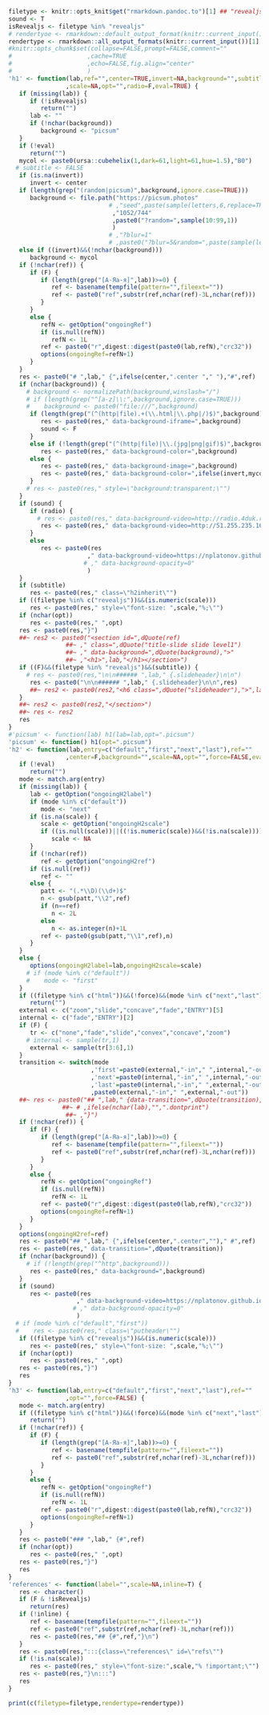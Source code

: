 ```r
filetype <- knitr::opts_knit$get("rmarkdown.pandoc.to")[1] ## "revealjs" "html"
sound <- T
isRevealjs <- filetype %in% "revealjs"
# rendertyoe <- rmarkdown::default_output_format(knitr::current_input())$name
rendertype <- rmarkdown::all_output_formats(knitr::current_input())[1]
#knitr::opts_chunk$set(collapse=FALSE,prompt=FALSE,comment=""
#                     ,cache=TRUE
#                     ,echo=FALSE,fig.align="center"
#                     )
'h1' <- function(lab,ref="",center=TRUE,invert=NA,background="",subtitle=TRUE
                ,scale=NA,opt="",radio=F,eval=TRUE) {
   if (missing(lab)) {
      if (!isRevealjs)
         return("")
      lab <- ""
      if (!nchar(background))
         background <- "picsum"
   }
   if (!eval)
      return("")
   mycol <- paste0(ursa::cubehelix(1,dark=61,light=61,hue=1.5),"B0")
  # subtitle <- FALSE
   if (is.na(invert))
      invert <- center
   if (length(grep("(random|picsum)",background,ignore.case=TRUE)))
      background <- file.path("https://picsum.photos"
                            # ,"seed",paste(sample(letters,6,replace=TRUE),collapse="")
                             ,"1052/744"
                             ,paste0("?random=",sample(10:99,1))
                             )
                            # ,"?blur=1"
                            # ,paste0("?blur=5&random=",paste(sample(letters,3,replace=TRUE),collapse="")))
   else if ((invert)&&(!nchar(background)))
      background <- mycol
   if (!nchar(ref)) {
      if (F) {
         if (length(grep("[А-Яа-я]",lab))>=0) {
            ref <- basename(tempfile(pattern="",fileext=""))
            ref <- paste0("ref",substr(ref,nchar(ref)-3L,nchar(ref)))
         }
      }
      else {
         refN <- getOption("ongoingRef")
         if (is.null(refN))
            refN <- 1L
         ref <- paste0("r",digest::digest(paste0(lab,refN),"crc32"))
         options(ongoingRef=refN+1)
      }
   }
   res <- paste0("# ",lab," {",ifelse(center,".center "," "),"#",ref)
   if (nchar(background)) {
     # background <- normalizePath(background,winslash="/")
     # if (length(grep("^[a-z]\\:",background,ignore.case=TRUE)))
     #    background <- paste0("file:///",background)
      if (length(grep("(^(http|file).+(\\.html|\\.php|/)$)",background))) {
         res <- paste0(res," data-background-iframe=",background)
         sound <- F
      }
      else if (!length(grep("(^(http|file)|\\.(jpg|png|gif)$)",background)))
         res <- paste0(res," data-background-color=",background)
      else {
         res <- paste0(res," data-background-image=",background)
         res <- paste0(res," data-background-color=",ifelse(invert,mycol,"#F0F1EB5F"))
      }
     # res <- paste0(res," style=\"background:transparent;\"")
   }
   if (sound) {
      if (radio) {
        # res <- paste0(res," data-background-video=http://radio.4duk.ru/4duk64.mp3")
         res <- paste0(res," data-background-video=http://51.255.235.165:5528/stream")
      }
      else
         res <- paste0(res
                      ," data-background-video=https://nplatonov.github.io/transition-dong.mp3"
                     # ," data-background-opacity=0"
                      )
   }
   if (subtitle)
      res <- paste0(res," class=\"h2inherit\"")
   if ((filetype %in% c("revealjs"))&&(is.numeric(scale)))
      res <- paste0(res," style=\"font-size: ",scale,"%;\"")
   if (nchar(opt))
      res <- paste0(res," ",opt)
   res <- paste0(res,"}")
   ##~ res2 <- paste0("<section id=",dQuote(ref)
                ##~ ," class=",dQuote("title-slide slide level1")
                ##~ ," data-background=",dQuote(background),">"
                ##~ ,"<h1>",lab,"</h1></section>")
   if ((F)&&(filetype %in% "revealjs")&&(subtitle)) {
     # res <- paste0(res,"\n\n###### ",lab," {.slideheader}\n\n")
      res <- paste0("\n\n###### ",lab," {.slideheader}\n\n",res)
      ##~ res2 <- paste0(res2,"<h6 class=",dQuote("slideheader"),">",lab,"</h6>")
   }
   ##~ res2 <- paste0(res2,"</section>")
   ##~ res <- res2
   res
}
#'picsum' <- function(lab) h1(lab=lab,opt=".picsum")
'picsum' <- function() h1(opt=".picsum")
'h2' <- function(lab,entry=c("default","first","next","last"),ref=""
                ,center=F,background="",scale=NA,opt="",force=FALSE,eval=TRUE) {
   if (!eval)
      return("")
   mode <- match.arg(entry)
   if (missing(lab)) {
      lab <- getOption("ongoingH2label")
      if (mode %in% c("default"))
         mode <- "next"
      if (is.na(scale)) {
         scale <- getOption("ongoingH2scale")
         if ((is.null(scale))||((!is.numeric(scale))&&(!is.na(scale))))
            scale <- NA
      }
      if (!nchar(ref))
         ref <- getOption("ongoingH2ref")
      if (is.null(ref))
         ref <- ""
      else {
         patt <- "(.*\\D)(\\d+)$"
         n <- gsub(patt,"\\2",ref)
         if (n==ref)
            n <- 2L
         else
            n <- as.integer(n)+1L
         ref <- paste0(gsub(patt,"\\1",ref),n)
      }
   }
   else {
      options(ongoingH2label=lab,ongoingH2scale=scale)
     # if (mode %in% c("default"))
     #    mode <- "first"
   }
   if ((filetype %in% c("html"))&&(!force)&&(mode %in% c("next","last")))
      return("")
   external <- c("zoom","slide","concave","fade","ENTRY")[5]
   internal <- c("fade","ENTRY")[2]
   if (F) {
      tr <- c("none","fade","slide","convex","concave","zoom")
     # internal <- sample(tr,1)
      external <- sample(tr[3:6],1)
   }
   transition <- switch(mode
                       ,'first'=paste0(external,"-in"," ",internal,"-out")
                       ,'next'=paste0(internal,"-in"," ",internal,"-out")
                       ,'last'=paste0(internal,"-in"," ",external,"-out")
                       ,paste0(external,"-in"," ",external,"-out"))
   ##~ res <- paste0("## ",lab," {data-transition=",dQuote(transition)," ",opt
               ##~ # ,ifelse(nchar(lab),"",".dontprint")
                ##~ ,"}")
   if (!nchar(ref)) {
      if (F) {
         if (length(grep("[А-Яа-я]",lab))>=0) {
            ref <- basename(tempfile(pattern="",fileext=""))
            ref <- paste0("ref",substr(ref,nchar(ref)-3L,nchar(ref)))
         }
      }
      else {
         refN <- getOption("ongoingRef")
         if (is.null(refN))
            refN <- 1L
         ref <- paste0("r",digest::digest(paste0(lab,refN),"crc32"))
         options(ongoingRef=refN+1)
      }
   }
   options(ongoingH2ref=ref)
   res <- paste0("## ",lab," {",ifelse(center,".center","")," #",ref)
   res <- paste0(res," data-transition=",dQuote(transition))
   if (nchar(background)) {
     # if (!length(grep("^http",background)))
      res <- paste0(res," data-background=",background)
   }
   if (sound)
      res <- paste0(res
                   ," data-background-video=https://nplatonov.github.io/transition-ding.mp3"
                  # ," data-background-opacity=0"
                   )
  # if (mode %in% c("default","first"))
  #    res <- paste0(res," class=\"putheader\"")
   if ((filetype %in% c("revealjs"))&&(is.numeric(scale)))
      res <- paste0(res," style=\"font-size: ",scale,"%;\"")
   if (nchar(opt))
      res <- paste0(res," ",opt)
   res <- paste0(res,"}")
   res
}
'h3' <- function(lab,entry=c("default","first","next","last"),ref=""
                ,opt="",force=FALSE) {
   mode <- match.arg(entry)
   if ((filetype %in% c("html"))&&(!force)&&(mode %in% c("next","last")))
      return("")
   if (!nchar(ref)) {
      if (F) {
         if (length(grep("[А-Яа-я]",lab))>=0) {
            ref <- basename(tempfile(pattern="",fileext=""))
            ref <- paste0("ref",substr(ref,nchar(ref)-3L,nchar(ref)))
         }
      }
      else {
         refN <- getOption("ongoingRef")
         if (is.null(refN))
            refN <- 1L
         ref <- paste0("r",digest::digest(paste0(lab,refN),"crc32"))
         options(ongoingRef=refN+1)
      }
   }
   res <- paste0("### ",lab," {#",ref)
   if (nchar(opt))
      res <- paste0(res," ",opt)
   res <- paste0(res,"}")
   res
}
'references' <- function(label="",scale=NA,inline=T) {
   res <- character()
   if (F & !isRevealjs)
      return(res)
   if (!inline) {
      ref <- basename(tempfile(pattern="",fileext=""))
      ref <- paste0("ref",substr(ref,nchar(ref)-3L,nchar(ref)))
      res <- paste0(res,"## {#",ref,"}\n")
   }
   res <- paste0(res,":::{class=\"references\" id=\"refs\"")
   if (!is.na(scale))
      res <- paste0(res," style=\"font-size:",scale,"% !important;\"")
   res <- paste0(res,"}\n:::")
   res
}
```

```r
print(c(filetype=filetype,rendertype=rendertype))
```

